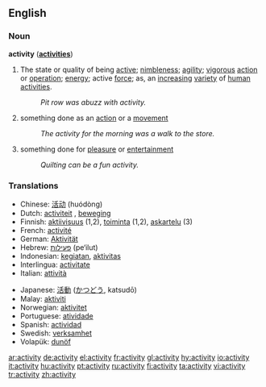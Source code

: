 ==English==
===Noun===
{{WikiSaurus-link|activity}}
'''activity''' ('''[[activities]]''')
#The state or quality of being [[active]]; [[nimbleness]]; [[agility]]; [[vigorous]] [[action]] or [[operation]]; [[energy]]; active [[force]]; as, an [[increasing]] [[variety]] of [[human]] [[activities]].
#: ''Pit row was abuzz with activity.''
# something done as an [[action]] or a [[movement]]
#: ''The activity for the morning was a walk to the store.''
# something done for [[pleasure]] or [[entertainment]]
#: ''Quilting can be a fun activity.''

=== Translations === 
{{top}}
*Chinese: [[活动]] (huódòng)
*Dutch: [[activiteit]] {{f}}, [[beweging]] {{f}}
*Finnish: [[aktiivisuus]] (1,2), [[toiminta]] (1,2), [[askartelu]] (3)
*French: [[activité]] {{f}}
*German: [[Aktivität]] {{f}}
*Hebrew: [[פעילות]] (pe‘ilut) {{f}}
*Indonesian: [[giat|kegiatan]], [[aktivitas]] 
*Interlingua: [[activitate]] 
*Italian: [[attività]] 
{{mid}}
*Japanese: [[活動]] ([[かつどう]], katsudō) 
*Malay: [[aktiviti]]
*Norwegian: [[aktivitet]]
*Portuguese: [[atividade]] 
*Spanish: [[actividad]] {{f}}
*Swedish: [[verksamhet]] 
*Volapük: [[dunöf]]
{{bottom}}

[[ar:activity]]
[[de:activity]]
[[el:activity]]
[[fr:activity]]
[[gl:activity]]
[[hy:activity]]
[[io:activity]]
[[it:activity]]
[[hu:activity]]
[[pt:activity]]
[[ru:activity]]
[[fi:activity]]
[[ta:activity]]
[[vi:activity]]
[[tr:activity]]
[[zh:activity]]